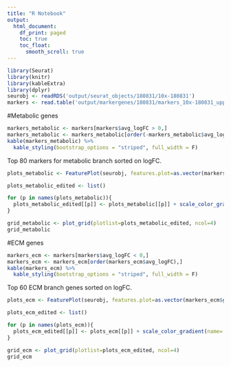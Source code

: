 ```yaml
---
title: "R Notebook"
output:
  html_document:
    df_print: paged
    toc: true
    toc_float: 
      smooth_scroll: true
---
```





```r
library(Seurat)
library(knitr)
library(kableExtra)
library(dplyr)
seurobj <- readRDS('output/seurat_objects/180831/10x-180831')
markers <- read.table('output/markergenes/180831/markers_10x-180831_upperbranch_lowerbranch_negbinom.tsv', header=T)
```

#Metabolic genes

```r
markers_metabolic <- markers[markers$avg_logFC > 0,]
markers_metabolic <- markers_metabolic[order(-markers_metabolic$avg_logFC),]
kable(markers_metabolic) %>%
  kable_styling(bootstrap_options = "striped", full_width = F)
```

Top 80 markers for metabolic branch sorted on logFC.

```r
plots_metabolic <- FeaturePlot(seurobj, features.plot=as.vector(markers_metabolic$gene[1:80]), nCol=4, cols.use=c('gray', 'blue'), no.legend=F, no.axes=T, do.return=T)

plots_metabolic_edited <- list()

for (p in names(plots_metabolic)){
  plots_metabolic_edited[[p]] <- plots_metabolic[[p]] + scale_color_gradient(name='Expr.', low='gray', high='blue', guide='colorbar') + theme(legend.title=element_text(size=9), legend.text=element_text(size=9), legend.key.height = unit(0.6, 'cm'), legend.key.width=unit(0.2, 'cm'))
}

grid_metabolic <- plot_grid(plotlist=plots_metabolic_edited, ncol=4)
grid_metabolic
```

#ECM genes

```r
markers_ecm <- markers[markers$avg_logFC < 0,]
markers_ecm <- markers_ecm[order(markers_ecm$avg_logFC),]
kable(markers_ecm) %>%
  kable_styling(bootstrap_options = "striped", full_width = F)
```

Top 60 ECM branch genes sorted on logFC.

```r
plots_ecm <- FeaturePlot(seurobj, features.plot=as.vector(markers_ecm$gene[1:80]), nCol=4, cols.use=c('gray', 'blue'), no.legend=F, no.axes=T, do.return=T)

plots_ecm_edited <- list()

for (p in names(plots_ecm)){
  plots_ecm_edited[[p]] <- plots_ecm[[p]] + scale_color_gradient(name='Expr.', low='gray', high='blue', guide='colorbar') + theme(legend.title=element_text(size=9), legend.text=element_text(size=9), legend.key.height = unit(0.6, 'cm'), legend.key.width=unit(0.2, 'cm'))
}

grid_ecm <- plot_grid(plotlist=plots_ecm_edited, ncol=4)
grid_ecm
```


